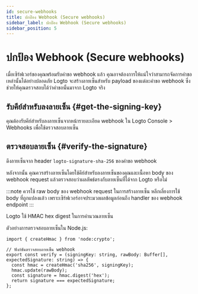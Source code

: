 ```yaml
---
id: secure-webhooks
title: ปกป้อง Webhook (Secure webhooks)
sidebar_label: ปกป้อง Webhook (Secure webhooks)
sidebar_position: 5
---
```


# ปกป้อง Webhook (Secure webhooks)

เมื่อเซิร์ฟเวอร์ของคุณพร้อมรับคำขอ webhook แล้ว คุณอาจต้องการให้แน่ใจว่าสามารถจัดการคำขอเหล่านั้นได้อย่างปลอดภัย Logto จะสร้างลายเซ็นสำหรับ payload ของแต่ละคำขอ webhook ซึ่งช่วยให้คุณตรวจสอบได้ว่าคำขอนั้นมาจาก Logto จริง

## รับคีย์สำหรับลงลายเซ็น \{#get-the-signing-key}

คุณต้องรับคีย์สำหรับลงลายเซ็นจากหน้ารายละเอียด webhook ใน <CloudLink to="/webhooks"> Logto Console > Webhooks</CloudLink> เพื่อใช้ตรวจสอบลายเซ็น

## ตรวจสอบลายเซ็น \{#verify-the-signature}

ดึงลายเซ็นจาก header `logto-signature-sha-256` ของคำขอ webhook

หลังจากนั้น คุณควรสร้างลายเซ็นโดยใช้คีย์สำหรับลงลายเซ็นของคุณและเนื้อหา body ของ webhook request แล้วตรวจสอบว่าผลลัพธ์ตรงกับลายเซ็นที่ได้จาก Logto หรือไม่

:::note
ควรใช้ raw body ของ webhook request ในการสร้างลายเซ็น หลีกเลี่ยงการใช้ body ที่ถูกแปลงแล้ว เพราะเซิร์ฟเวอร์อาจประมวลผลข้อมูลก่อนถึง handler ของ webhook endpoint
:::

Logto ใช้ HMAC hex digest ในการคำนวณลายเซ็น

ตัวอย่างการตรวจสอบลายเซ็นใน Node.js:

```tsx
import { createHmac } from 'node:crypto';

// ฟังก์ชันตรวจสอบลายเซ็น webhook
export const verify = (signingKey: string, rawBody: Buffer[], expectedSignature: string) => {
  const hmac = createHmac('sha256', signingKey);
  hmac.update(rawBody);
  const signature = hmac.digest('hex');
  return signature === expectedSignature;
};
```
